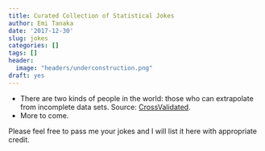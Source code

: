 ```yaml
---
title: Curated Collection of Statistical Jokes
author: Emi Tanaka
date: '2017-12-30'
slug: jokes
categories: []
tags: []
header:
  image: "headers/underconstruction.png"
draft: yes
---
```


* There are two kinds of people in the world: those who can extrapolate from incomplete data sets. Source: [CrossValidated](https://stats.stackexchange.com/questions/1337/statistics-jokes/48240).
* More to come.

Please feel free to pass me your jokes and I will list it here with appropriate credit. 
